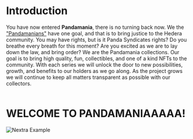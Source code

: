 
# Introduction


You have now entered **Pandamania**, there is no turning back now. We the ["Pandamanians"](https://twitter.com/syndicatespanda) have one goal, and that is to bring justice to the Hedera community.
You may have rights, but is it Panda Syndicates rights? Do you breathe every breath for this moment? Are you excited as we are to lay down the law, and bring order? We are the Pandamania collections.  Our goal is to bring high quality, fun, collectibles, and one of a kind NFTs to the community. With each series we will unlock the door to new possibilities, growth, and benefits to our holders as we go along. As the project grows we will continue to keep all matters transparent as possible with our collectors.
<br />
<br />
# WELCOME TO PANDAMANIAAAAA!

<Bleed>![Nextra Example](../public/pb.png)</Bleed>



